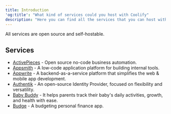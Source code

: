 ```yaml
---
title: Introduction
'og:title': "What kind of services could you host with Coolify"
description: "Here you can find all the services that you can host with Coolify."
---
```


All services are open source and self-hostable.

## Services

- [ActivePieces](/services/activepieces) - Open source no-code business automation.
- [Appsmith](/services/appsmith) - A low-code application platform for building internal tools.
- [Appwrite](/services/appwrite) - A backend-as-a-service platform that simplifies the web & mobile app development.
- [Authentik](/services/authentik) - An open-source Identity Provider, focused on flexibility and versatility.
- [Baby Buddy](/services/babybuddy) - It helps parents track their baby's daily activities, growth, and health with ease.
- [Budge](/services/budge) - A budgeting personal finance app.